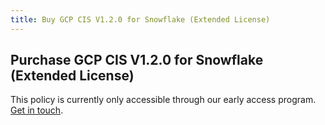```yaml
---
title: Buy GCP CIS V1.2.0 for Snowflake (Extended License)
---
```


## Purchase GCP CIS V1.2.0 for Snowflake (Extended License)

This policy is currently only accessible through our early access program. [Get in touch](/contact-policies).
